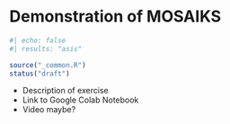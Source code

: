 # Demonstration of MOSAIKS

```r
#| echo: false
#| results: "asis"

source("_common.R")
status("draft")
```


- Description of exercise 
- Link to Google Colab Notebook
- Video maybe?

